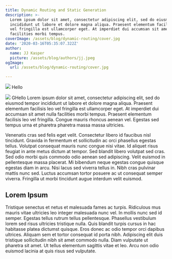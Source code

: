 ```yaml
---
title: Dynamic Routing and Static Generation
description: >-
  Lorem ipsum dolor sit amet, consectetur adipiscing elit, sed do eiusmod tempor
  incididunt ut labore et dolore magna aliqua. Praesent elementum facilisis leo
  vel fringilla est ullamcorper eget. At imperdiet dui accumsan sit amet nulla
  facilities morbi tempus.
coverImage: /assets/blog/dynamic-routing/cover.jpg
date: '2020-03-16T05:35:07.322Z'
author:
  name: JJ Kasper
  picture: /assets/blog/authors/jj.jpeg
ogImage:
  url: /assets/blog/dynamic-routing/cover.jpg

---
```

<Image src='/assets/blog/dynamic-routing-and-static-generation/screenshot-2022-05-22-at-18.23.54.png' width={296} height={352} />
Hello

<Image
  src="/assets/blog/dynamic-routing-and-static-generation/screenshot-2022-06-01-at-11.45.32.png"
  width={938}
  height={627}
/>
GHello Lorem ipsum dolor sit amet, consectetur adipiscing elit, sed do eiusmod tempor
incididunt ut labore et dolore magna aliqua. Praesent elementum facilisis leo vel
fringilla est ullamcorper eget. At imperdiet dui accumsan sit amet nulla facilities
morbi tempus. Praesent elementum facilisis leo vel fringilla. Congue mauris rhoncus
aenean vel. Egestas sed tempus urna et pharetra pharetra massa massa ultricies.

Venenatis cras sed felis eget velit. Consectetur libero id faucibus nisl tincidunt. Gravida in fermentum et sollicitudin ac orci phasellus egestas tellus. Volutpat consequat mauris nunc congue nisi vitae. Id aliquet risus feugiat in ante metus dictum at tempor. Sed blandit libero volutpat sed cras. Sed odio morbi quis commodo odio aenean sed adipiscing. Velit euismod in pellentesque massa placerat. Mi bibendum neque egestas congue quisque egestas diam in arcu. Nisi lacus sed viverra tellus in. Nibh cras pulvinar mattis nunc sed. Luctus accumsan tortor posuere ac ut consequat semper viverra. Fringilla ut morbi tincidunt augue interdum velit euismod.

## Lorem Ipsum

Tristique senectus et netus et malesuada fames ac turpis. Ridiculous mus mauris vitae ultricies leo integer malesuada nunc vel. In mollis nunc sed id semper. Egestas tellus rutrum tellus pellentesque. Phasellus vestibulum lorem sed risus ultricies tristique nulla. Quis blandit turpis cursus in hac habitasse platea dictumst quisque. Eros donec ac odio tempor orci dapibus ultrices. Aliquam sem et tortor consequat id porta nibh. Adipiscing elit duis tristique sollicitudin nibh sit amet commodo nulla. Diam vulputate ut pharetra sit amet. Ut tellus elementum sagittis vitae et leo. Arcu non odio euismod lacinia at quis risus sed vulputate.
